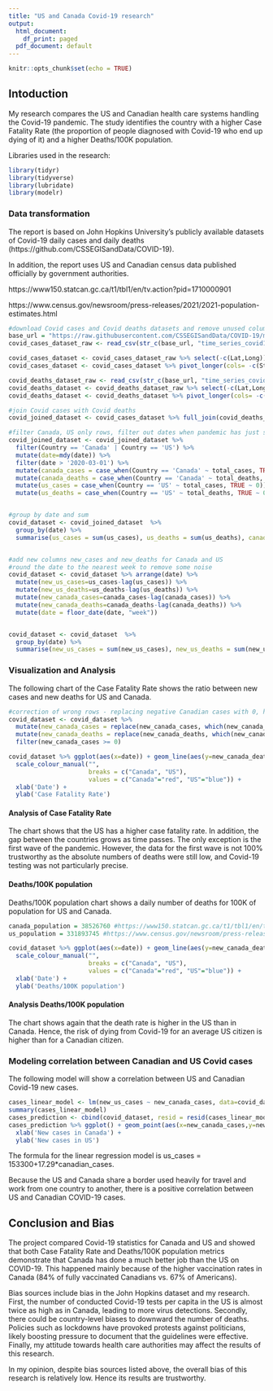 ```yaml
---
title: "US and Canada Covid-19 research"
output:
  html_document:
    df_print: paged
  pdf_document: default
---
```


```r
knitr::opts_chunk$set(echo = TRUE)
```

## Intoduction
My research compares the US and Canadian health care systems handling the Covid-19 pandemic. The study identifies the country with a higher Case Fatality Rate (the proportion of people diagnosed with Covid-19 who end up dying of it) and a higher Deaths/100K population.

Libraries used in the research:

```r
library(tidyr)
library(tidyverse)
library(lubridate)
library(modelr)
```

### Data transformation
The report is based on John Hopkins University's publicly available datasets of Covid-19 daily cases and daily deaths (https://github.com/CSSEGISandData/COVID-19).

In addition, the report uses US and Canadian census data published officially by government authorities.

https://www150.statcan.gc.ca/t1/tbl1/en/tv.action?pid=1710000901 <p> https://www.census.gov/newsroom/press-releases/2021/2021-population-estimates.html
``` r
#download Covid cases and Covid deaths datasets and remove unused columns
base_url = "https://raw.githubusercontent.com/CSSEGISandData/COVID-19/master/csse_covid_19_data/csse_covid_19_time_series/"
covid_cases_dataset_raw <- read_csv(str_c(base_url, "time_series_covid19_confirmed_global.csv"))

covid_cases_dataset <- covid_cases_dataset_raw %>% select(-c(Lat,Long)) %>% rename(State = 'Province/State') %>% rename(Country = 'Country/Region')
covid_cases_dataset <- covid_cases_dataset %>% pivot_longer(cols= -c(State, Country), names_to = "date", values_to="total_cases")

covid_deaths_dataset_raw <- read_csv(str_c(base_url, "time_series_covid19_deaths_global.csv"))
covid_deaths_dataset <- covid_deaths_dataset_raw %>% select(-c(Lat,Long)) %>% rename(State = 'Province/State') %>% rename(Country = 'Country/Region')
covid_deaths_dataset <- covid_deaths_dataset %>% pivot_longer(cols= -c(State, Country), names_to = "date", values_to="total_deaths")

#join Covid cases with Covid deaths
covid_joined_dataset <- covid_cases_dataset %>% full_join(covid_deaths_dataset, by=c("State","Country","date"))

#filter Canada, US only rows, filter out dates when pandemic has just started and the number were still low and add new columns
covid_joined_dataset <- covid_joined_dataset %>% 
  filter(Country == 'Canada' | Country == 'US') %>%
  mutate(date=mdy(date)) %>%
  filter(date > '2020-03-01') %>%
  mutate(canada_cases = case_when(Country == 'Canada' ~ total_cases, TRUE ~ 0)) %>%
  mutate(canada_deaths = case_when(Country == 'Canada' ~ total_deaths, TRUE ~ 0)) %>%
  mutate(us_cases = case_when(Country == 'US' ~ total_cases, TRUE ~ 0)) %>%
  mutate(us_deaths = case_when(Country == 'US' ~ total_deaths, TRUE ~ 0))


#group by date and sum
covid_dataset <- covid_joined_dataset  %>% 
  group_by(date) %>% 
  summarise(us_cases = sum(us_cases), us_deaths = sum(us_deaths), canada_cases = sum(canada_cases), canada_deaths=sum(canada_deaths)) 


#add new columns new_cases and new_deaths for Canada and US
#round the date to the nearest week to remove some noise
covid_dataset <- covid_dataset %>% arrange(date) %>%  
  mutate(new_us_cases=us_cases-lag(us_cases)) %>%
  mutate(new_us_deaths=us_deaths-lag(us_deaths)) %>%
  mutate(new_canada_cases=canada_cases-lag(canada_cases)) %>%
  mutate(new_canada_deaths=canada_deaths-lag(canada_deaths)) %>%
  mutate(date = floor_date(date, "week")) 


covid_dataset <- covid_dataset  %>%   
  group_by(date) %>% 
  summarise(new_us_cases = sum(new_us_cases), new_us_deaths = sum(new_us_deaths), new_canada_cases = sum(new_canada_cases), new_canada_deaths=sum(new_canada_deaths)) 

```

### Visualization and Analysis

The following chart of the Case Fatality Rate shows the ratio between 
new cases and new deaths for US and Canada.

```r
#correction of wrong rows - replacing negative Canadian cases with 0, happening probably because of data collection errors
covid_dataset <- covid_dataset %>%
  mutate(new_canada_cases = replace(new_canada_cases, which(new_canada_cases<0), 0)) %>%
  mutate(new_canada_deaths = replace(new_canada_deaths, which(new_canada_deaths<0), 0)) %>%
  filter(new_canada_cases >= 0)

covid_dataset %>% ggplot(aes(x=date)) + geom_line(aes(y=new_canada_deaths/new_canada_cases, colour = 'Canada')) + geom_line(aes(, y=new_us_deaths/new_us_cases, colour = 'US')) + 
  scale_colour_manual("", 
                      breaks = c("Canada", "US"),
                      values = c("Canada"="red", "US"="blue")) +
  xlab('Date') + 
  ylab('Case Fatality Rate')


```

#### Analysis of Case Fatality Rate

The chart shows that the US has a higher case fatality rate. In addition, the gap between the countries grows as time passes. The only exception is the first wave of the pandemic. However, the data for the first wave is not 100% trustworthy as the absolute numbers of deaths were still low, and Covid-19 testing was not particularly precise.

#### Deaths/100K population

Deaths/100K population chart shows a daily number of deaths for 100K of population for US and Canada.


```r
canada_population = 38526760 #https://www150.statcan.gc.ca/t1/tbl1/en/tv.action?pid=1710000901
us_population = 331893745 #https://www.census.gov/newsroom/press-releases/2021/2021-population-estimates.html

covid_dataset %>% ggplot(aes(x=date)) + geom_line(aes(y=new_canada_deaths/canada_population, colour = 'Canada')) + geom_line(aes(, y=new_us_deaths/us_population, colour = 'US')) + 
  scale_colour_manual("", 
                      breaks = c("Canada", "US"),
                      values = c("Canada"="red", "US"="blue")) +
  xlab('Date') + 
  ylab('Deaths/100K population')

```

#### Analysis Deaths/100K population

The chart shows again that the death rate is higher in the US than in Canada. Hence, the risk of dying from Covid-19 for an average US citizen is higher than for a Canadian citizen. 


### Modeling correlation between Canadian and US Covid cases

The following model will show a correlation between US and Canadian Covid-19 new cases.

```r
cases_linear_model <- lm(new_us_cases ~ new_canada_cases, data=covid_dataset)
summary(cases_linear_model)
cases_prediction <- cbind(covid_dataset, resid = resid(cases_linear_model), fitted = fitted(cases_linear_model))
cases_prediction %>% ggplot() + geom_point(aes(x=new_canada_cases,y=new_us_cases) , col = 'red') + geom_point(aes(x=new_canada_cases,y=fitted) , col = 'blue')  +
  xlab('New cases in Canada') + 
  ylab('New cases in US')
``` 

The formula for the linear regression model is us_cases = 153300+17.29*canadian_cases.

<p>

Because the US and Canada share a border used heavily for travel and work from one country to another, there is a positive correlation between US and Canadian COVID-19 cases.


## Conclusion and Bias
The project compared Covid-19 statistics for Canada and US and showed that both Case Fatality Rate and Deaths/100K population metrics demonstrate that Canada has done a much better job than the US on COVID-19. This happened mainly because of the higher vaccination rates in Canada (84% of fully vaccinated Canadians vs. 67% of Americans). 

Bias sources include bias in the John Hopkins dataset and my research. First, the number of conducted Covid-19 tests per capita in the US is almost twice as high as in Canada, leading to more virus detections. Secondly, there could be country-level biases to downward the number of deaths. Policies such as lockdowns have provoked protests against politicians, likely boosting pressure to document that the guidelines were effective. Finally, my attitude towards health care authorities may affect the results of this research.

In my opinion, despite bias sources listed above, the overall bias of this research is relatively low. Hence its results are trustworthy.

